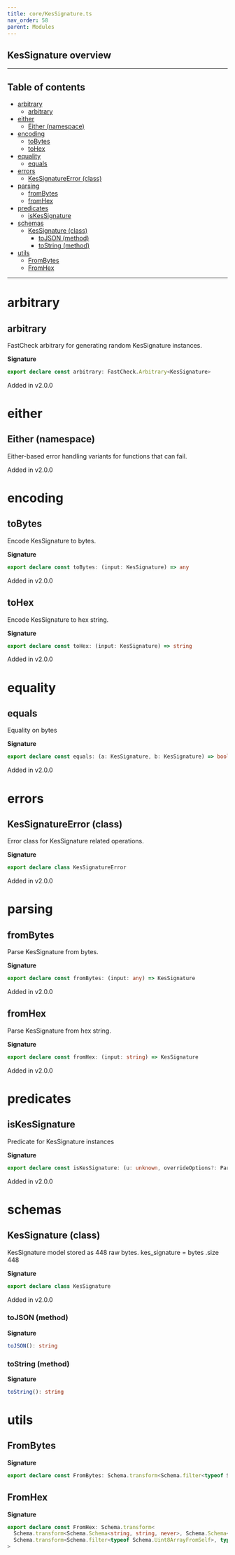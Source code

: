 ```yaml
---
title: core/KesSignature.ts
nav_order: 58
parent: Modules
---
```


## KesSignature overview

---

<h2 className="text-delta">Table of contents</h2>

- [arbitrary](#arbitrary)
  - [arbitrary](#arbitrary-1)
- [either](#either)
  - [Either (namespace)](#either-namespace)
- [encoding](#encoding)
  - [toBytes](#tobytes)
  - [toHex](#tohex)
- [equality](#equality)
  - [equals](#equals)
- [errors](#errors)
  - [KesSignatureError (class)](#kessignatureerror-class)
- [parsing](#parsing)
  - [fromBytes](#frombytes)
  - [fromHex](#fromhex)
- [predicates](#predicates)
  - [isKesSignature](#iskessignature)
- [schemas](#schemas)
  - [KesSignature (class)](#kessignature-class)
    - [toJSON (method)](#tojson-method)
    - [toString (method)](#tostring-method)
- [utils](#utils)
  - [FromBytes](#frombytes-1)
  - [FromHex](#fromhex-1)

---

# arbitrary

## arbitrary

FastCheck arbitrary for generating random KesSignature instances.

**Signature**

```ts
export declare const arbitrary: FastCheck.Arbitrary<KesSignature>
```

Added in v2.0.0

# either

## Either (namespace)

Either-based error handling variants for functions that can fail.

Added in v2.0.0

# encoding

## toBytes

Encode KesSignature to bytes.

**Signature**

```ts
export declare const toBytes: (input: KesSignature) => any
```

Added in v2.0.0

## toHex

Encode KesSignature to hex string.

**Signature**

```ts
export declare const toHex: (input: KesSignature) => string
```

Added in v2.0.0

# equality

## equals

Equality on bytes

**Signature**

```ts
export declare const equals: (a: KesSignature, b: KesSignature) => boolean
```

Added in v2.0.0

# errors

## KesSignatureError (class)

Error class for KesSignature related operations.

**Signature**

```ts
export declare class KesSignatureError
```

Added in v2.0.0

# parsing

## fromBytes

Parse KesSignature from bytes.

**Signature**

```ts
export declare const fromBytes: (input: any) => KesSignature
```

Added in v2.0.0

## fromHex

Parse KesSignature from hex string.

**Signature**

```ts
export declare const fromHex: (input: string) => KesSignature
```

Added in v2.0.0

# predicates

## isKesSignature

Predicate for KesSignature instances

**Signature**

```ts
export declare const isKesSignature: (u: unknown, overrideOptions?: ParseOptions | number) => u is KesSignature
```

Added in v2.0.0

# schemas

## KesSignature (class)

KesSignature model stored as 448 raw bytes.
kes_signature = bytes .size 448

**Signature**

```ts
export declare class KesSignature
```

Added in v2.0.0

### toJSON (method)

**Signature**

```ts
toJSON(): string
```

### toString (method)

**Signature**

```ts
toString(): string
```

# utils

## FromBytes

**Signature**

```ts
export declare const FromBytes: Schema.transform<Schema.filter<typeof Schema.Uint8ArrayFromSelf>, typeof KesSignature>
```

## FromHex

**Signature**

```ts
export declare const FromHex: Schema.transform<
  Schema.transform<Schema.Schema<string, string, never>, Schema.Schema<Uint8Array, Uint8Array, never>>,
  Schema.transform<Schema.filter<typeof Schema.Uint8ArrayFromSelf>, typeof KesSignature>
>
```
